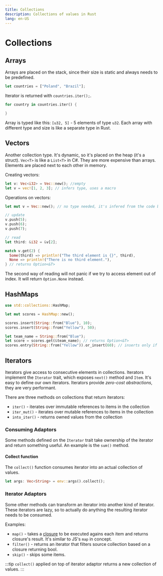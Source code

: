 ```yaml
---
title: Collections
description: Collections of values in Rust
lang: en-US
---
```


# Collections

## Arrays

Arrays are placed on the stack, since their size is static and
always needs to be predefined.

```rust
let countries = ["Poland", "Brazil"];
```

Iterator is returned with `countries.iter();`.

```rust
for country in countries.iter() {

}
```

Array is typed like this: `[u32, 5]` - 5 elements of type `u32`.
Each array with different type and size is like a separate type in Rust.

## Vectors

Another collection type. It's dynamic, so it's placed on the heap (it's a
struct). `Vec<T>` is like a `List<T>` in C#. They are more expensive than
arrays. Elements are placed next to each other in memory.

Creating vectors:

```rust
let v: Vec<i32> = Vec::new(); //empty
let v = vec![1, 2, 3]; // infers type, uses a macro
```

Operations on vectors:

```rust
let mut v = Vec::new(); // no type needed, it's infered from the code below

// update
v.push(5);
v.push(6);
v.push(7);

// read
let third: &i32 = &v[2];

match v.get(2) {
  Some(third) => println!("The third element is {}", third),
  None => println!("There is no third element."),
} // returns Option<&T>
```

The second way of reading will not panic if we try to access element out of
index. It will return `Option.None` instead.

## HashMaps

```rust
use std::collections::HashMap;

let mut scores = HashMap::new();

scores.insert(String::from("Blue"), 10);
scores.insert(String::from("Yellow"), 50);

let team_name = String::from("Blue");
let score = scores.get(&team_name); // returns Option<&T>
scores.entry(String::from("Yellow")).or_insert(60); // inserts only if Yellow key is not there yet
```

## Iterators

Iterators give access to consecutive elements in collections. Iterators
implement the `Iterator` trait, which exposes `next()` method and `Item`.
It's easy to define our own iterators.
Iterators provide *zero-cost abstractions*, they are very performant.

There are three methods on collections that return iterators:

- `iter()` - iterates over immutable references to items in the collection
- `iter_mut()` - iterates over mutable references to items in the collection
- `into_iter()` - returns owned values from the collection

### Consuming Adaptors

Some methods defined on the `Iterator` trait take ownership of the iterator
and return something useful. An example is the `sum()` method.

#### Collect function

The `collect()` function consumes iterator into an actual collection
of values.

```rust
let args: Vec<String> = env::args().collect();
```

### Iterator Adaptors

Some other methods can transform an iterator into another kind of iterator.
These iterators are lazy, so to actually do anything the resulting iterator
needs to be consumed.

Examples:

- `map()` - takes a [closure](./closures) to be executed agains each item and
  returns closure's result. It's similar to JS's `map` in concept.
- `filter()` - returns an iterator that filters source collection based on a
  closure returning bool.
- `skip()` - skips some items.

:::tip
`collect()` applied on top of iterator adaptor returns a new collection of
values.
:::